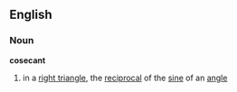 ==English==
===Noun===
'''cosecant'''
#{{mathematics}} in a [[right triangle]], the [[reciprocal]] of the [[sine]] of an [[angle]]